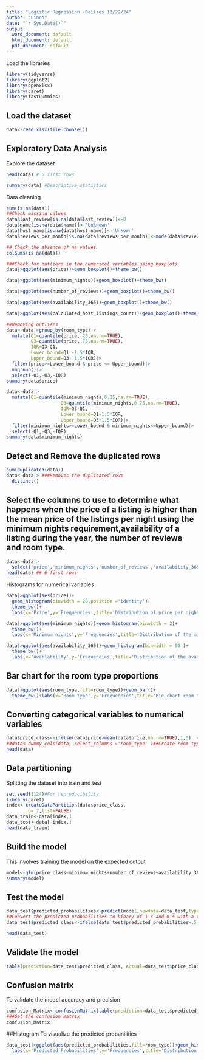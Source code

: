 ---
title: "Logistic Regression -Dailies 12/22/24"
author: "Linda"
date: "`r Sys.Date()`"
output:
  word_document: default
  html_document: default
  pdf_document: default
---
Load the libraries

```{r, message=FALSE,warning=FALSE}
library(tidyverse)
library(ggplot2)
library(openxlsx)
library(caret)
library(fastDummies)
```

## Load the dataset


```{r}
data<-read.xlsx(file.choose())
```

## Exploratory Data Analysis

Explore the dataset

```{r, echo=TRUE,eval=TRUE}
head(data) # 6 first rows

```
```{r}
summary(data) #Descriptive statistics
```



 Data cleaning
```{r}
sum(is.na(data))
##Check missing values
data$last_review[is.na(data$last_review)]<-0
data$name[is.na(data$name)]<-'Unknown'
data$host_name[is.na(data$host_name)]<-'Unkown'
data$reviews_per_month[is.na(data$reviews_per_month)]<-mode(data$reviews_per_month)[1]
```
```{r}
## Check the absence of na values
colSums(is.na(data))
```
```{r}
###Check for outliers in the numerical variables using boxplots
data|>ggplot(aes(price))+geom_boxplot()+theme_bw()

```
```{r}
data|>ggplot(aes(minimum_nights))+geom_boxplot()+theme_bw()
```
```{r}
data|>ggplot(aes(number_of_reviews))+geom_boxplot()+theme_bw()
```
```{r}
data|>ggplot(aes(availability_365))+geom_boxplot()+theme_bw()
```
```{r}
data|>ggplot(aes(calculated_host_listings_count))+geom_boxplot()+theme_bw()
```
```{r}
##Removing outliers
data<-data|>group_by(room_type)|>
  mutate(Q1=quantile(price,.25,na.rm=TRUE),
         Q3=quantile(price,.75,na.rm=TRUE),
         IQR=Q3-Q1,
         Lower_bound=Q1 -1.5*IQR,
         Upper_bound=Q3+ 1.5*IQR)|>
  filter(price>=Lower_bound & price <= Upper_bound)|>
  ungroup()|>
  select(-Q1,-Q3,-IQR)
summary(data$price)
```
```{r}
data<-data|>
  mutate(Q1=quantile(minimum_nights,0.25,na.rm=TRUE),
                    Q3=quantile(minimum_nights,0.75,na.rm=TRUE),
                    IQR=Q3-Q1,
                    Lower_bound=Q1-1.5*IQR,
                    Upper_bound=Q3+1.5*IQR)|>
  filter(minimum_nights>=Lower_bound & minimum_nights<=Upper_bound)|>
  select(-Q1,-Q3,-IQR)
summary(data$minimum_nights)
```




## Detect and Remove the duplicated rows 
```{r}
sum(duplicated(data))
data<-data|> ###Removes the duplicated rows
  distinct()

```


## Select the columns to use to determine what happens when the price of a listing is higher than the mean price of the listings per night using the minimum nights requirement,availability of a listing during the year, the number of reviews and room type.
```{r}
data<-data|>
  select('price','minimum_nights','number_of_reviews','availability_365','room_type')
head(data) ## 6 first rows
```


Histograms for numerical variables
```{r}
data|>ggplot(aes(price))+
  geom_histogram(binwidth = 20,position ='identity')+
  theme_bw()+
  labs(x='Price',y='Frequencies',title='Distribution of price per night')
```
```{r}
data|>ggplot(aes(minimum_nights))+geom_histogram(binwidth = 2)+
  theme_bw()+
  labs(x='Minimum nights',y='Frequencies',title='Distribution of the minimum nights')
```
```{r}
data|>ggplot(aes(availability_365))+geom_histogram(binwidth = 50 )+
  theme_bw()+
  labs(x='Availability',y='Frequencies',title='Distribution of the availability ')
```
## Bar chart for the room type proportions
```{r}
data|>ggplot(aes(room_type,fill=room_type))+geom_bar()+
  theme_bw()+labs(x='Room type',y='Frequencies',title='Pie chart room type proportion')


```

## Converting categorical variables to numerical variables
```{r}
data$price_class<-ifelse(data$price>mean(data$price,na.rm=TRUE),1,0)  #Add column for converted price values
##data<-dummy_cols(data, select_columns ='room_type' )##Create room type dummy variables
head(data)
```

## Data partitioning
Splitting the dataset into train and test
```{r}
set.seed(1124)#For reproducibility
library(caret)
index<-createDataPartition(data$price_class,
        p=.7,list=FALSE)
data_train<-data[index,]
data_test<-data[-index,]
head(data_train)
```

## Build the model
This involves training the model on the expected output
```{r}
model<-glm(price_class~minimum_nights+number_of_reviews+availability_365+room_type,family=binomial,data=data_train)
summary(model)
```

## Test the model
```{r}
data_test$predicted_probabilities<-predict(model,newdata=data_test,type='response')
##Convert the predicted probabilities to binary of 1's and 0's with a threshold of .5
data_test$predicted_class<-ifelse(data_test$predicted_probabilities>.5,1,0)

head(data_test)

```


## Validate the model
```{r}
table(prediction=data_test$predicted_class, Actual=data_test$price_class)
```

## Confusion matrix 
To validate the model accuracy and precision
```{r}
confusion_Matrix<-confusionMatrix(table(prediction=data_test$predicted_class, Actual=data_test$price_class))
###Get the confusion matrix
confusion_Matrix
```

##Histogram 
To visualize the predicted probanilities
```{r}
data_test|>ggplot(aes(predicted_probabilities,fill=room_type))+geom_histogram(binwidth = .1,alpha=.5)+theme_bw()+
  labs(x='Predicted Probabilities',y='Frequencies',title='Distribution of the predicted probabilities')

```




 
